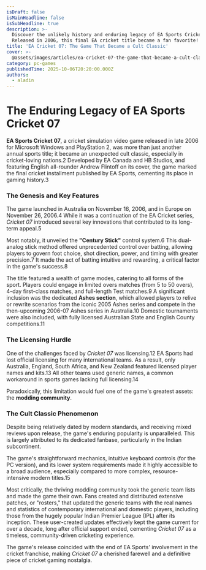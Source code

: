 ```yaml
---
isDraft: false
isMainHeadline: false
isSubHeadline: true
description: >-
  Discover the unlikely history and enduring legacy of EA Sports Cricket 07.
  Released in 2006, this final EA cricket title became a fan favorite!
title: 'EA Cricket 07: The Game That Became a Cult Classic'
cover: >-
  @assets/images/articles/ea-cricket-07-the-game-that-became-a-cult-classic/cover.webp
category: pc-games
publishedTime: 2025-10-06T20:20:00.000Z
authors:
  - aladin
---
```

# The Enduring Legacy of EA Sports Cricket 07

**EA Sports Cricket 07**, a cricket simulation video game released in late 2006 for Microsoft Windows and PlayStation 2, was more than just another annual sports title; it became an unexpected cult classic, especially in cricket-loving nations.2 Developed by EA Canada and HB Studios, and featuring English all-rounder Andrew Flintoff on its cover, the game marked the final cricket installment published by EA Sports, cementing its place in gaming history.3

### The Genesis and Key Features

The game launched in Australia on November 16, 2006, and in Europe on November 26, 2006.4 While it was a continuation of the EA Cricket series, *Cricket 07* introduced several key innovations that contributed to its long-term appeal.5

Most notably, it unveiled the **"Century Stick"** control system.6 This dual-analog stick method offered unprecedented control over batting, allowing players to govern foot choice, shot direction, power, and timing with greater precision.7 It made the act of batting intuitive and rewarding, a critical factor in the game's success.8

The title featured a wealth of game modes, catering to all forms of the sport. Players could engage in limited overs matches (from 5 to 50 overs), 4-day first-class matches, and full-length Test matches.9 A significant inclusion was the dedicated **Ashes section**, which allowed players to relive or rewrite scenarios from the iconic 2005 Ashes series and compete in the then-upcoming 2006-07 Ashes series in Australia.10 Domestic tournaments were also included, with fully licensed Australian State and English County competitions.11

### The Licensing Hurdle

One of the challenges faced by *Cricket 07* was licensing.12 EA Sports had lost official licensing for many international teams. As a result, only Australia, England, South Africa, and New Zealand featured licensed player names and kits.13 All other teams used generic names, a common workaround in sports games lacking full licensing.14

Paradoxically, this limitation would fuel one of the game's greatest assets: the **modding community**.

### The Cult Classic Phenomenon

Despite being relatively dated by modern standards, and receiving mixed reviews upon release, the game's enduring popularity is unparalleled. This is largely attributed to its dedicated fanbase, particularly in the Indian subcontinent.

The game's straightforward mechanics, intuitive keyboard controls (for the PC version), and its lower system requirements made it highly accessible to a broad audience, especially compared to more complex, resource-intensive modern titles.15

Most critically, the thriving modding community took the generic team lists and made the game their own. Fans created and distributed extensive patches, or "rosters," that updated the generic teams with the real names and statistics of contemporary international and domestic players, including those from the hugely popular Indian Premier League (IPL) after its inception. These user-created updates effectively kept the game current for over a decade, long after official support ended, cementing *Cricket 07* as a timeless, community-driven cricketing experience.

The game's release coincided with the end of EA Sports' involvement in the cricket franchise, making *Cricket 07* a cherished farewell and a definitive piece of cricket gaming nostalgia.
